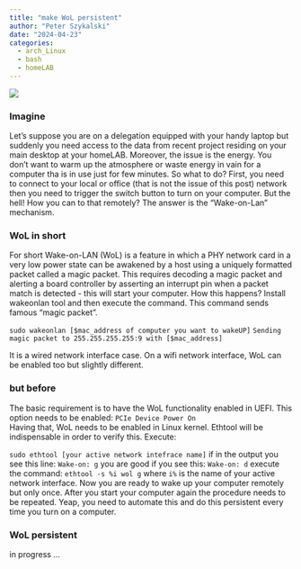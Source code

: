 ```yaml
---
title: "make WoL persistent"
author: "Peter Szykalski"
date: "2024-04-23"
categories:
  - arch_Linux
  - bash
  - homeLAB
---
```


![](WoL_wire_interface.jpg)

### Imagine
Let's suppose you are on a delegation equipped with your handy laptop but suddenly you need access to the data from recent project residing on your main desktop at your homeLAB. Moreover, the issue is the energy. You don't want to warm up the atmosphere or waste energy in vain for a computer tha is in use just for few minutes. So what to do? First, you need to connect to your local or office (that is not the issue of this post) network then you need to trigger the switch button to turn on your computer. But the hell! How you can to that remotely? The answer is the "Wake-on-Lan" mechanism. 

### WoL in short
For short Wake-on-LAN (WoL) is a feature in which a PHY network card in a very low power state can be awakened by a host using a uniquely formatted packet called a magic packet. This requires decoding a magic packet and alerting a board controller by asserting an interrupt pin when a packet match is detected - this will start your computer.
How this happens? 
Install wakeonlan tool and then execute the command. This command sends famous "magic packet". 

```sudo wakeonlan [$mac_address of computer you want to wakeUP]```
```Sending magic packet to 255.255.255.255:9 with [$mac_address]```

::: {.callout-note}
It is a wired network interface case. On a wifi network interface, WoL can be enabled too but slightly different.
:::

### but before
The basic requirement is to have the WoL functionality enabled in UEFI. 
This option needs to be enabled: `PCIe Device Power On`  
Having that, WoL needs to be enabled in Linux kernel. Ethtool will be indispensable in order to verify this. Execute: 

```sudo ethtool [your active network intefrace name] ```
if in the output you see this line:
```Wake-on: g``` you are good 
if you see this: 
```Wake-on: d``` 
execute the command: ```ethtool -s %i wol g```  where  ```i%``` is the name of your active network interface. Now you are ready to wake up your computer remotely but only once. After you start your computer again the procedure needs to be repeated. Yeap, you need to automate this and do this persistent every time you turn on a computer.

### WoL persistent

in progress ...
